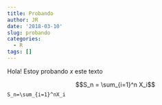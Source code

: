 ```yaml
---
title: Probando
author: JR
date: '2018-03-10'
slug: probando
categories:
  - R
tags: []
---
```


Hola! Estoy probando $x$ este texto

$$S_n = \sum_{i=1}^n X_i$$
`S_n=\sum_{i=1}^nX_i`
